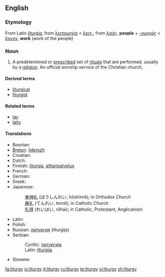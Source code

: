 ==English==
{{wikipedia}}
===Etymology===
From Latin ''[[liturgia]]'', from {{AGr.}} [[λειτουργία]] < ''[[λειτ-]]'', from ''[[λαός]]'', '''people''' + ''[[-ουργός]]'' < [[ἔργον]], '''work''' (work of the people)

===Noun===
{{en-noun|liturgies}}

# A predetermined or [[prescribe]]d set of [[ritual]]s that are performed, usually by a [[religion]].  An official worship service of the Christian church.

====Derived terms====
* [[liturgical]]
* [[liturgist]]

====Related terms====
* [[lay]]
* [[laity]]

====Translations====
{{top}}
* Bosnian: {{t-|bs|liturgija|f}}
* [[Breton]]: [[liderezh]] {{m}}
* Croatian: {{t-|hr|liturgija|f}}
* Dutch: {{t+|nl|liturgie|f}}
* Finnish: [[liturgia]], [[alttaripalvelus]]
* French: {{t+|fr|liturgie|f}}
* German: {{t+|de|Liturgie|f}}
* Greek: {{t|el|λειτουργία|f|sc=Grek}}
* Japanese:
*: [[奉神礼]] (ほうしんれい, hōshinrē); in Orthodox Church
*: [[典礼]] (てんれい, tenrē); in Catholic Church
*: [[礼拝]] (れいはい, rēhai); in Catholic, Protestant, Anglicanism
{{mid}}
* Latin: {{t-|la|liturgia|f}}
* Polish: {{t+|pl|liturgia|f}}
* Russian: [[литургия]] (liturgíja) {{f}}
* Serbian:
*: Cyrillic: [[литургија#Serbian|литургија]] {{f}}
*: Latin: [[liturgija#Serbian|liturgija]] {{f}}
* Slovene: {{t+|sl|liturgija|f}}
{{bottom}}

[[fa:liturgy]]
[[io:liturgy]]
[[it:liturgy]]
[[ru:liturgy]]
[[te:liturgy]]
[[vi:liturgy]]
[[zh:liturgy]]